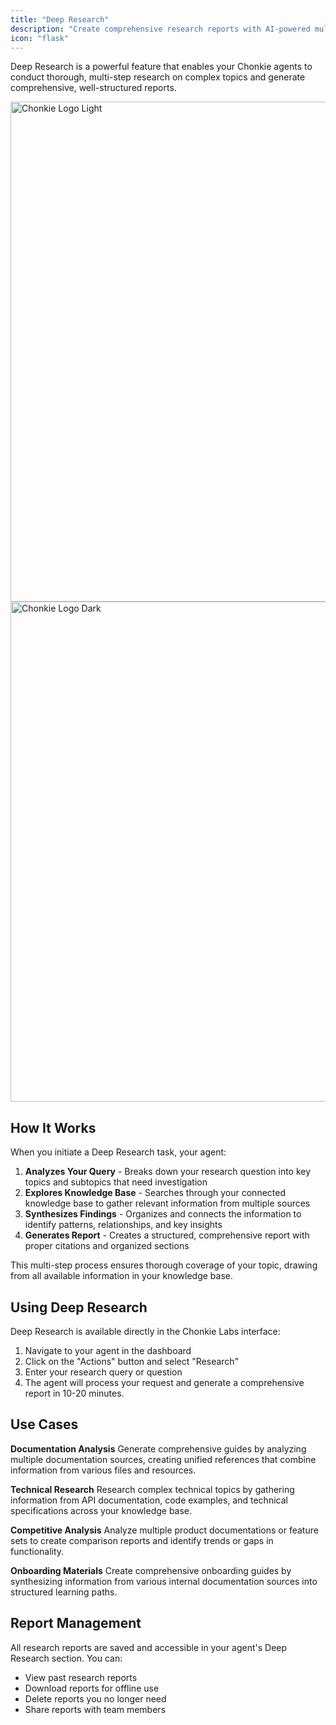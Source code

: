 ```yaml
---
title: "Deep Research"
description: "Create comprehensive research reports with AI-powered multi-step analysis"
icon: "flask"
---
```


Deep Research is a powerful feature that enables your Chonkie agents to conduct thorough, multi-step research on complex topics and generate comprehensive, well-structured reports.

<div className="flex justify-center">
  <img
    className="block dark:hidden"
    src="/assets/research/research-light.png"
    alt="Chonkie Logo Light"
    noZoom
    width="800"
  />
  <img
    className="hidden dark:block"
    src="/assets/research/research-dark.png"
    alt="Chonkie Logo Dark"
    noZoom
    width="800"
  />
</div>


## How It Works

When you initiate a Deep Research task, your agent:

1. **Analyzes Your Query** - Breaks down your research question into key topics and subtopics that need investigation
2. **Explores Knowledge Base** - Searches through your connected knowledge base to gather relevant information from multiple sources
3. **Synthesizes Findings** - Organizes and connects the information to identify patterns, relationships, and key insights
4. **Generates Report** - Creates a structured, comprehensive report with proper citations and organized sections

This multi-step process ensures thorough coverage of your topic, drawing from all available information in your knowledge base.

## Using Deep Research

Deep Research is available directly in the Chonkie Labs interface:

1. Navigate to your agent in the dashboard
2. Click on the "Actions" button and select "Research"
3. Enter your research query or question
4. The agent will process your request and generate a comprehensive report in 10-20 minutes.

## Use Cases

**Documentation Analysis**
Generate comprehensive guides by analyzing multiple documentation sources, creating unified references that combine information from various files and resources.

**Technical Research**
Research complex technical topics by gathering information from API documentation, code examples, and technical specifications across your knowledge base.

**Competitive Analysis**
Analyze multiple product documentations or feature sets to create comparison reports and identify trends or gaps in functionality.

**Onboarding Materials**
Create comprehensive onboarding guides by synthesizing information from various internal documentation sources into structured learning paths.

## Report Management

All research reports are saved and accessible in your agent's Deep Research section. You can:

- View past research reports
- Download reports for offline use
- Delete reports you no longer need
- Share reports with team members
